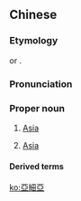 {{also|亜細亜|亚细亚}}
==Chinese==
{{zh-forms|s=亚细亚|gloss=-}}

===Etymology===
{{bor|zh|grc|Ἀσία}} or {{bor|zh|la|Asia|notext=1}}.

===Pronunciation===
{{zh-pron
|m=亞xì亞,cap=y,2cap=y
|c=aa3 sai3 aa3
|h=pfs=Â-se-â
|md=Ā-sá̤-ā
|mn=xm,qz,zz,kh:A-sè-a/tp:A-sòe-a
|w=3hhia xi hhia
|cat=pn
}}

===Proper noun===
{{zh-proper noun}}

# {{lb|zh|dated}} [[Asia]] {{gloss|continent}}
# {{lb|zh|historical}} [[Asia]] {{gloss|Roman province}}
#: {{zh-x|這樣 有 兩 年 之 久，叫 一切 住 在 ^亞細亞 的，無論 是 猶太人，是 希臘人，都 聽見 ^主 的 道。|And this continued by the space of two years; so that all they which dwelt in '''Asia''' heard the word of the Lord Jesus, both Jews and Greeks.|ref={{lang|zh|新標點和合本}} (Chinese Union Version with New Punctuation), {{lang|zh|使徒行傳}} (Acts) 19:10}}

====Derived terms====
{{zh-der|亞洲}}

{{zh-cat|Continents}}

[[ko:亞細亞]]